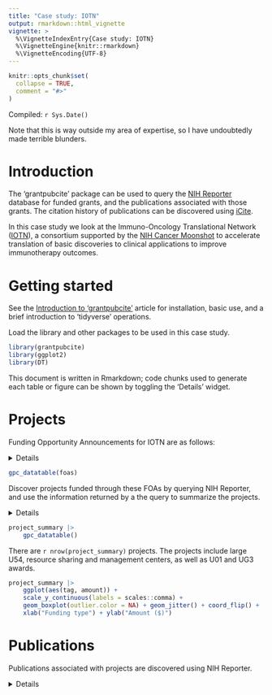 ```yaml
---
title: "Case study: IOTN"
output: rmarkdown::html_vignette
vignette: >
  %\VignetteIndexEntry{Case study: IOTN}
  %\VignetteEngine{knitr::rmarkdown}
  %\VignetteEncoding{UTF-8}
---
```


```r
knitr::opts_chunk$set(
  collapse = TRUE,
  comment = "#>"
)
```

Compiled: `r Sys.Date()`

Note that this is way outside my area of expertise, so I have
undoubtedly made terrible blunders.

# Introduction

The 'grantpubcite' package can be used to query the [NIH Reporter][]
database for funded grants, and the publications associated with those
grants. The citation history of publications can be discovered using
[iCite][].

[NIH Reporter]: https://reporter.nih.gov/
[iCite]: https://icite.od.nih.gov/

In this case study we look at the Immuno-Oncology Translational
Network ([IOTN][]), a consortium supported by the [NIH Cancer Moonshot][]
to accelerate translation of basic discoveries to clinical
applications to improve immunotherapy outcomes.

[IOTN]: https://www.iotnmoonshot.org/en/
[NIH Cancer Moonshot]: https://www.cancer.gov/research/key-initiatives/moonshot-cancer-initiative

# Getting started

See the [Introduction to 'grantpubcite'][grantpubcite] article for
installation, basic use, and a brief introduction to 'tidyverse'
operations.

[grantpubcite]: ./grantpubcite.html

Load the library and other packages to be used in this case study.

```r
library(grantpubcite)
library(ggplot2)
library(DT)
```

This document is written in Rmarkdown; code chunks used to generate
each table or figure can be shown by toggling the 'Details' widget.

# Projects

Funding Opportunity Announcements for IOTN are as follows:

<details>
```r
foas <- tribble(
    ~full_foa,       ~tag,      ~description,
    "RFA-CA-19-044", "U01",     "Advancing Cancer Immunotherapy by Mitigating Immune-Related Adverse Events (irAE) (U01 Clinical Trial Not Allowed)",

    "RFA-CA-19-012", "UG3/UH3", "Immuno-Oncology Translation Network (IOTN): Cancer Immunoprevention Research Projects (UG3/UH3 Clinical Trials Not Allowed)",
    "RFA-CA-19-013", "U54",     "Immuno-Oncology Translation Network (IOTN): Immuno-engineering to Improve Immunotherapy (i3) Centers (U54 Clinical Trial Not Allowed)",
    "RFA-CA-19-014", "U01",     "Immuno-Oncology Translation Network (IOTN): Cancer Immunoprevention Research Projects (U01 Clinical Trial Not Allowed)",
    "RFA-CA-19-015", "U01",     "Immuno-Oncology Translation Network (IOTN): Cancer Immunotherapy Research Projects (U01 Clinical Trial Not Allowed)",

    "RFA-CA-17-045", "U01",     "Immuno-Oncology Translation Network (IOTN): Cancer Immunotherapy Research Projects (U01)",
    "RFA-CA-17-046", "U01",     "Immuno-Oncology Translation Network (IOTN): Cancer Immunoprevention Research Projects (U01)",
    "RFA-CA-17-047", "DMRC",    "Immuno-Oncology Translation Network (IOTN): Data Management and Resource-Sharing Center (DMRC) (U24)",
    "RFA-CA-17-048", "CIDR",    "Immuno-Oncology Translation Network (IOTN): Cellular Immunotherapy Data Resource (CIDR) (U24)"
) |>
    mutate(
        tag = factor(tag, levels = c("UG3/UH3", "U01", "DMRC", "CIDR", "U54"))
    )
```
</details>

```r
gpc_datatable(foas)
```

Discover projects funded through these FOAs by querying NIH Reporter,
and use the information returned by a the query to summarize the
projects.

<details>
```r
include_fields <- c(
    "full_foa", "core_project_num",
    "fiscal_year", "award_amount",
    "contact_pi_name", "project_title",
    "project_start_date", "project_end_date"
)
projects <- reporter_projects(
    foa = foas$full_foa,
    include_fields = include_fields
)

project_summary <-
    projects |>
    ## hack to place overall project ahead of 'cores' in program
    ## project grants
    arrange(desc(nchar(project_title))) |>
    group_by(full_foa, core_project_num) |>
    summarize(
        start_date = min(project_start_date, na.rm = TRUE),
        end_date = max(project_end_date, na.rm = TRUE),
        amount = sum(award_amount) |> as.integer(),
        contact_pi_name = head(contact_pi_name, 1L),
        project_title = head(project_title, 1L)
    ) |>
    left_join(foas |> select(full_foa, tag), by = "full_foa") |>
    select(full_foa, tag, everything())
```
</details>

```r
project_summary |>
    gpc_datatable()
```

There are `r nrow(project_summary)` projects. The projects include
large U54, resource sharing and management centers, as well as U01 and
UG3 awards.

```r
project_summary |>
    ggplot(aes(tag, amount)) +
    scale_y_continuous(labels = scales::comma) +
    geom_boxplot(outlier.color = NA) + geom_jitter() + coord_flip() +
    xlab("Funding type") + ylab("Amount ($)")
```

# Publications

Publications associated with projects are discovered using NIH Reporter.

<details>
```r
publications <- reporter_publications(
    core_project_nums = pull(project_summary, "core_project_num")
) |>
    select(-applid)
```
<details>

There are `r publications |> select(pmid) |> distinct() |> NROW()`
publications.

```r
publications |>
    count(coreproject, name = "n_pub") |>
    left_join(project_summary, by = c(coreproject = "core_project_num")) |>
    select(-project_title) |>
    gpc_datatable()
```

About 10% of publications involved collaboration between projects; one
publication represented an extensive collaboration.

```r
publications |>
    count(pmid, name = "n_collaborators") |>
    count(n_collaborators, name = "n_publications")
```

# Citations

Citations to each publication are obtained using `icite()`.

<details>
```r
include_fields <- c(
    "pmid", "year", "citation_count", "relative_citation_ratio",
    "year", "title", "authors", "journal", "doi"
)
citations <-
    icite(publications, include_fields = include_fields) |>
    distinct()

citations <- 
    left_join(publications, citations, by = "pmid") |>
    arrange(desc(citation_count))
```
</details>

```r
citations |>
    ## don't display 'author' field and truncate publication title;
    ## long fields are not handled well by datatable
    select( -authors ) |>
    mutate(title = paste0(substring(title, 1, 20), "...")) |>
    rename(
        n_citn = "citation_count",
        rcr = "relative_citation_ratio"
    ) |>
    gpc_datatable()
```

Project U01DK124165 had a very important publication with PMID 32839624. The
figure below shows publications per year...

```r
citations |>
    ggplot(aes(factor(year))) +
    geom_bar() +
    xlab("Year") + ylab("Number of publications")
```

...and the distribution of citations per publication

```r
citations |>
    filter(citation_count > 0) |>
    ggplot(aes(citation_count)) +
    scale_x_log10() +
    geom_density() +
    xlab("Number of citations") + ylab("Number of publications")
```

Project-level citations are summarized by the number of publications,
the total citation count, and the sum of the 'relative citation
index', a measure provided by iCite standardizing the impact of
publications by year and field of study.

<details>
```r
citations_by_project <-
    citations |>
    group_by(coreproject) |>
    summarize(
        n_pub = n(),
        n_citn = sum(citation_count),
        total_rcr = sum(relative_citation_ratio, na.rm = TRUE)
    ) |>
    left_join(project_summary, by = c(coreproject = "core_project_num")) |>
    arrange(desc(total_rcr))
```
</details>

```r
citations_by_project |>
    gpc_datatable()
```

The relationship between amount of funding and relative citation ratio
is show in the figure below; mousing over points shows the underlying
data and associated core project number. Large 'U54' projects do not
emphasize publication.

```r
plot <-
    citations_by_project |>
    mutate(`Start date` = format(start_date, "%Y")) |>
    ggplot(
        aes(
            amount, total_rcr,
            label = coreproject,
            color = `Start date`
        )
    ) +
    geom_point() +
    scale_x_continuous(labels = scales::comma) +
    xlab("Award amount ($)") +
    ylab("Total relative citation ratio")

plotly::ggplotly(plot)
```

# Session information

```r
sessionInfo()
```
